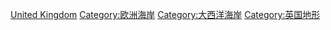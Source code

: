 [[Category:各国海岸|United Kingdom]]
[[Category:欧洲海岸|Category:欧洲海岸]]
[[Category:大西洋海岸|Category:大西洋海岸]]
[[Category:英国地形|Category:英国地形]]